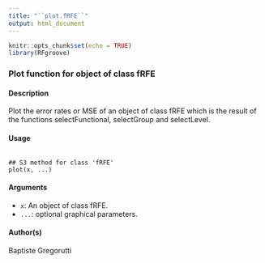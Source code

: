 ```yaml
---
title: "``plot.fRFE``"
output: html_document
---
```


```r
knitr::opts_chunk$set(echo = TRUE)
library(RFgroove)
```


###  Plot function for object of class fRFE

#### Description
Plot the error rates or MSE of an object of class fRFE which is the result of the functions selectFunctional,
selectGroup and selectLevel.

#### Usage
<pre><code>
## S3 method for class 'fRFE'
plot(x, ...)
</code></pre>

#### Arguments
* ``x``: An object of class fRFE.
* ``...``: optional graphical parameters.

#### Author(s)
Baptiste Gregorutti

